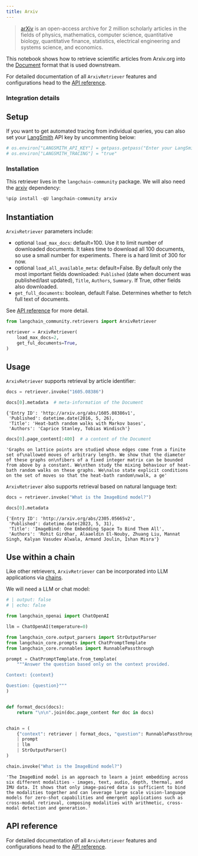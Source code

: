 ```yaml
---
title: Arxiv
---
```


>[arXiv](https://arxiv.org/) is an open-access archive for 2 million scholarly articles in the fields of physics, mathematics, computer science, quantitative biology, quantitative finance, statistics, electrical engineering and systems science, and economics.

This notebook shows how to retrieve scientific articles from Arxiv.org into the [Document](https://python.langchain.com/api_reference/core/documents/langchain_core.documents.base.Document.html) format that is used downstream.

For detailed documentation of all `ArxivRetriever` features and configurations head to the [API reference](https://python.langchain.com/api_reference/community/retrievers/langchain_community.retrievers.arxiv.ArxivRetriever.html).

### Integration details

<ItemTable category="external_retrievers" item="ArxivRetriever" />

## Setup

If you want to get automated tracing from individual queries, you can also set your [LangSmith](https://docs.smith.langchain.com/) API key by uncommenting below:

```python
# os.environ["LANGSMITH_API_KEY"] = getpass.getpass("Enter your LangSmith API key: ")
# os.environ["LANGSMITH_TRACING"] = "true"
```

### Installation

This retriever lives in the `langchain-community` package. We will also need the [arxiv](https://pypi.org/project/arxiv/) dependency:

```python
%pip install -qU langchain-community arxiv
```

## Instantiation

`ArxivRetriever` parameters include:

- optional `load_max_docs`: default=100. Use it to limit number of downloaded documents. It takes time to download all 100 documents, so use a small number for experiments. There is a hard limit of 300 for now.
- optional `load_all_available_meta`: default=False. By default only the most important fields downloaded: `Published` (date when document was published/last updated), `Title`, `Authors`, `Summary`. If True, other fields also downloaded.
- `get_full_documents`: boolean, default False. Determines whether to fetch full text of documents.

See [API reference](https://python.langchain.com/api_reference/community/retrievers/langchain_community.retrievers.arxiv.ArxivRetriever.html) for more detail.

```python
from langchain_community.retrievers import ArxivRetriever

retriever = ArxivRetriever(
    load_max_docs=2,
    get_ful_documents=True,
)
```

## Usage

`ArxivRetriever` supports retrieval by article identifier:

```python
docs = retriever.invoke("1605.08386")
```

```python
docs[0].metadata  # meta-information of the Document
```

```output
{'Entry ID': 'http://arxiv.org/abs/1605.08386v1',
 'Published': datetime.date(2016, 5, 26),
 'Title': 'Heat-bath random walks with Markov bases',
 'Authors': 'Caprice Stanley, Tobias Windisch'}
```

```python
docs[0].page_content[:400]  # a content of the Document
```

```output
'Graphs on lattice points are studied whose edges come from a finite set of\nallowed moves of arbitrary length. We show that the diameter of these graphs on\nfibers of a fixed integer matrix can be bounded from above by a constant. We\nthen study the mixing behaviour of heat-bath random walks on these graphs. We\nalso state explicit conditions on the set of moves so that the heat-bath random\nwalk, a ge'
```

`ArxivRetriever` also supports retrieval based on natural language text:

```python
docs = retriever.invoke("What is the ImageBind model?")
```

```python
docs[0].metadata
```

```output
{'Entry ID': 'http://arxiv.org/abs/2305.05665v2',
 'Published': datetime.date(2023, 5, 31),
 'Title': 'ImageBind: One Embedding Space To Bind Them All',
 'Authors': 'Rohit Girdhar, Alaaeldin El-Nouby, Zhuang Liu, Mannat Singh, Kalyan Vasudev Alwala, Armand Joulin, Ishan Misra'}
```

## Use within a chain

Like other retrievers, `ArxivRetriever` can be incorporated into LLM applications via [chains](/oss/python/how-to/sequence/).

We will need a LLM or chat model:

<ChatModelTabs customVarName="llm" />

```python
# | output: false
# | echo: false

from langchain_openai import ChatOpenAI

llm = ChatOpenAI(temperature=0)
```

```python
from langchain_core.output_parsers import StrOutputParser
from langchain_core.prompts import ChatPromptTemplate
from langchain_core.runnables import RunnablePassthrough

prompt = ChatPromptTemplate.from_template(
    """Answer the question based only on the context provided.

Context: {context}

Question: {question}"""
)


def format_docs(docs):
    return "\n\n".join(doc.page_content for doc in docs)


chain = (
    {"context": retriever | format_docs, "question": RunnablePassthrough()}
    | prompt
    | llm
    | StrOutputParser()
)
```

```python
chain.invoke("What is the ImageBind model?")
```

```output
'The ImageBind model is an approach to learn a joint embedding across six different modalities - images, text, audio, depth, thermal, and IMU data. It shows that only image-paired data is sufficient to bind the modalities together and can leverage large scale vision-language models for zero-shot capabilities and emergent applications such as cross-modal retrieval, composing modalities with arithmetic, cross-modal detection and generation.'
```

## API reference

For detailed documentation of all `ArxivRetriever` features and configurations head to the [API reference](https://python.langchain.com/api_reference/community/retrievers/langchain_community.retrievers.arxiv.ArxivRetriever.html).
